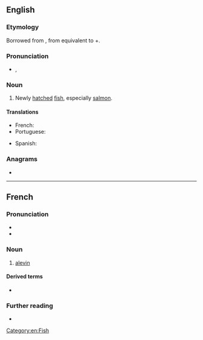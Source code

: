 {{also|alevín}}
==English==

===Etymology===
Borrowed from {{bor|en|fr|alevin}}, from {{etyl|VL.|en}} {{m|la|*allevamen}} equivalent to {{etyl|la|en}} {{m|la|allevāre||to lift up, raise}}+{{m|la|-men}}.

===Pronunciation===
* {{a|US}} {{enPR|ăl'-ə-vən}}, {{IPA|/ˈæl.ə.vən/|lang=en}}

===Noun===
{{en-noun}}

# Newly [[hatch]]ed [[fish]], especially [[salmon]].

====Translations====
{{trans-top|newly hatched fish}}
* French: {{t+|fr|alevin|m}}
* Portuguese: {{t+|pt|alevino|m}}
{{trans-mid}}
* Spanish: {{t+|es|alevín|m}}
{{trans-bottom}}

===Anagrams===
* {{anagrams|en|Lavine|alvine|leavin'|valine|veinal|venial|vineal}}

[[Category:en:Fish]]

----

==French==

===Pronunciation===
* {{fr-IPA}}
* {{audio|Fr-Paris--alevin.ogg|Audio (Paris)|lang=fr}}

===Noun===
{{fr-noun|m}}

# [[alevin]]

====Derived terms====
* {{l|fr|alevinage}}

===Further reading===
* {{R:TLFi}}